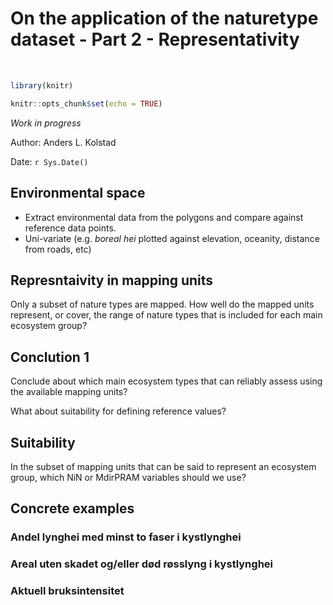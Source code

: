 # On the application of the naturetype dataset - Part 2 - Representativity {#naturtype2}

<br />

```r
library(knitr)

knitr::opts_chunk$set(echo = TRUE)
```

*Work in progress*

Author: Anders L. Kolstad

Date: `r Sys.Date()`



## Environmental space

-   Extract environmental data from the polygons and compare against reference data points.
-   Uni-variate (e.g. *boreal hei* plotted against elevation, oceanity, distance from roads, etc)

## Represntaivity in mapping units

Only a subset of nature types are mapped. How well do the mapped units represent, or cover, the range of nature types that is included for each main ecosystem group?

## Conclution 1

Conclude about which main ecosystem types that can reliably assess using the available mapping units?

What about suitability for defining reference values?

## Suitability

In the subset of mapping units that can be said to represent an ecosystem group, which NiN or MdirPRAM variables should we use?

## Concrete examples

### Andel lynghei med minst to faser i kystlynghei

### Areal uten skadet og/eller død røsslyng i kystlynghei

### Aktuell bruksintensitet